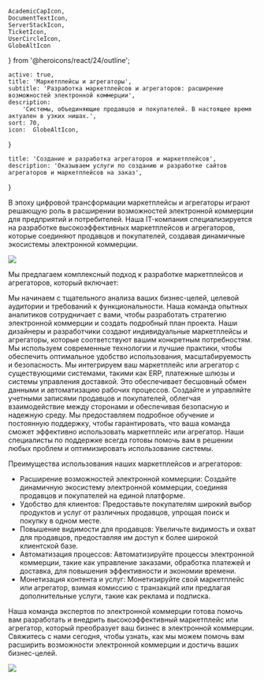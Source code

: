     AcademicCapIcon,
    DocumentTextIcon,
    ServerStackIcon,
    TicketIcon,
    UserCircleIcon,
    GlobeAltIcon
} from '@heroicons/react/24/outline';

    active: true,
    title: 'Маркетплейсы и агрегаторы',
    subtitle: 'Разработка маркетплейсов и агрегаторов: расширение возможностей электронной коммерции',
    description:
        'Системы, объединяющие продавцов и покупателей. В настоящее время актуален в узких нишах.',
    sort: 70,
    icon:  GlobeAltIcon,
}

    title: 'Создание и разработка агрегаторов и маркетплейсов',
    description: 'Оказываем услуги по созданию и разработке сайтов агрегаторов и маркетплейсов на заказ',
}

В эпоху цифровой трансформации маркетплейсы и агрегаторы играют решающую роль в расширении возможностей электронной коммерции для предприятий и потребителей. Наша IT-компания специализируется на разработке высокоэффективных маркетплейсов и агрегаторов, которые соединяют продавцов и покупателей, создавая динамичные экосистемы электронной коммерции.

![](./market.jpg)

Мы предлагаем комплексный подход к разработке маркетплейсов и агрегаторов, который включает:

<FeaturesList title="" className="lg:grid-cols-2">
    <FeatureListItem title="Анализ и планирование" icon={DocumentTextIcon}>
        Мы начинаем с тщательного анализа ваших бизнес-целей, целевой аудитории и требований к функциональности. Наша команда опытных аналитиков сотрудничает с вами, чтобы разработать стратегию электронной коммерции и создать подробный план проекта.
    </FeatureListItem>
    <FeatureListItem title="Проектирование и разработка" icon={TicketIcon}>
        Наши дизайнеры и разработчики создают индивидуальные маркетплейсы и агрегаторы, которые соответствуют вашим конкретным потребностям. Мы используем современные технологии и лучшие практики, чтобы обеспечить оптимальное удобство использования, масштабируемость и безопасность.
    </FeatureListItem>
    <FeatureListItem title="Интеграция" icon={ServerStackIcon}>
        Мы интегрируем ваш маркетплейс или агрегатор с существующими системами, такими как ERP, платежные шлюзы и системы управления доставкой. Это обеспечивает бесшовный обмен данными и автоматизацию рабочих процессов.
    </FeatureListItem>
    <FeatureListItem title="Управление продавцами и покупателями" icon={UserCircleIcon}>
        Создайте и управляйте учетными записями продавцов и покупателей, облегчая взаимодействие между сторонами и обеспечивая безопасную и надежную среду.
    </FeatureListItem>
    <FeatureListItem title="Обучение и поддержка" icon={AcademicCapIcon}>
        Мы предоставляем подробное обучение и постоянную поддержку, чтобы гарантировать, что ваша команда сможет эффективно использовать маркетплейс или агрегатор. Наши специалисты по поддержке всегда готовы помочь вам в решении любых проблем и оптимизировать использование системы.
    </FeatureListItem>
</FeaturesList>

Преимущества использования наших маркетплейсов и агрегаторов:

* Расширение возможностей электронной коммерции: Создайте динамичную экосистему электронной коммерции, соединяя продавцов и покупателей на единой платформе.
* Удобство для клиентов: Предоставьте покупателям широкий выбор продуктов и услуг от различных продавцов, упрощая поиск и покупку в одном месте.
* Повышение видимости для продавцов: Увеличьте видимость и охват для продавцов, предоставляя им доступ к более широкой клиентской базе.
* Автоматизация процессов: Автоматизируйте процессы электронной коммерции, такие как управление заказами, обработка платежей и доставка, для повышения эффективности и экономии времени.
* Монетизация контента и услуг: Монетизируйте свой маркетплейс или агрегатор, взимая комиссию с транзакций или предлагая дополнительные услуги, такие как реклама и подписка.

Наша команда экспертов по электронной коммерции готова помочь вам разработать и внедрить высокоэффективный маркетплейс или агрегатор, который преобразует ваш бизнес в электронной коммерции. Свяжитесь с нами сегодня, чтобы узнать, как мы можем помочь вам расширить возможности электронной коммерции и достичь ваших бизнес-целей.

<Principles/>

![](./pilot.jpg)



